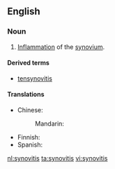 ==English==
===Noun===
{{en-noun|~|synovitides}}
# {{context|pathology|lang=en}} [[inflammation|Inflammation]] of the [[synovium]].

====Derived terms====
* [[tensynovitis]]

====Translations====
{{trans-top|inflammation of the synovium}}
* Chinese: 
*: Mandarin: {{t|cmn|滑膜炎|tr=huámóyán|sc=Hani}}
{{trans-mid}}
* Finnish: {{t|fi|nivelkalvon tulehdus}}
* Spanish: {{t-|es|sinovitis|f}}
{{trans-bottom}}

[[nl:synovitis]]
[[ta:synovitis]]
[[vi:synovitis]]